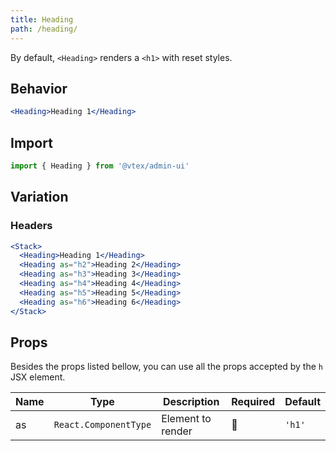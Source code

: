 ```yaml
---
title: Heading
path: /heading/
---
```


By default, `<Heading>` renders a `<h1>` with reset styles.

## Behavior

```jsx live
<Heading>Heading 1</Heading>
```

## Import

```jsx isStatic
import { Heading } from '@vtex/admin-ui'
```

## Variation

### Headers

```jsx live
<Stack>
  <Heading>Heading 1</Heading>
  <Heading as="h2">Heading 2</Heading>
  <Heading as="h3">Heading 3</Heading>
  <Heading as="h4">Heading 4</Heading>
  <Heading as="h5">Heading 5</Heading>
  <Heading as="h6">Heading 6</Heading>
</Stack>
```

## Props

Besides the props listed bellow, you can use all the props accepted by the `h` JSX element.

| Name | Type                  | Description       | Required | Default |
| ---- | --------------------- | ----------------- | -------- | ------- |
| as   | `React.ComponentType` | Element to render | 🚫       | `'h1'`  |
